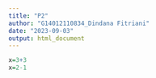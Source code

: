 ```yaml
---
title: "P2"
author: "G14012110834_Dindana Fitriani"
date: "2023-09-03"
output: html_document
---
```


```r
x=3+3
x=2-1
```

